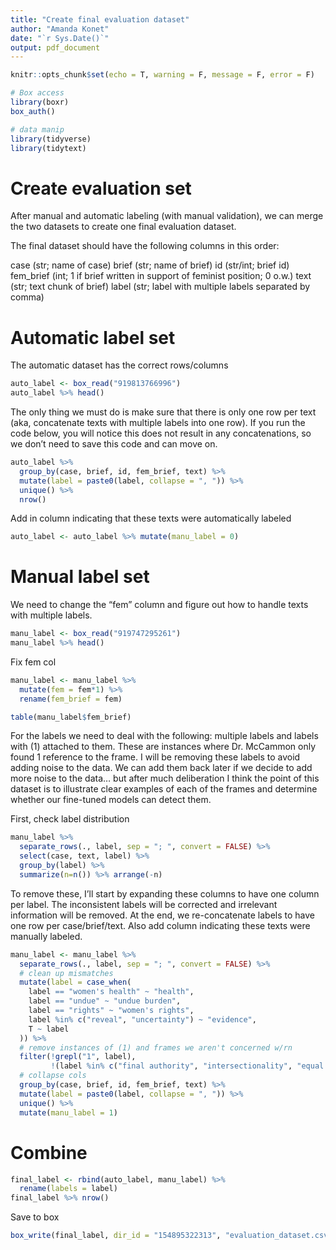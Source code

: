 ```yaml
---
title: "Create final evaluation dataset"
author: "Amanda Konet"
date: "`r Sys.Date()`"
output: pdf_document
---
```


```r
knitr::opts_chunk$set(echo = T, warning = F, message = F, error = F)

# Box access
library(boxr)
box_auth()

# data manip
library(tidyverse)
library(tidytext)

```


# Create evaluation set

After manual and automatic labeling (with manual validation), we can merge the two datasets to create one final evaluation dataset. 

The final dataset should have the following columns in this order:

case (str; name of case)
brief (str; name of brief)
id (str/int; brief id)
fem_brief (int; 1 if brief written in support of feminist position; 0 o.w.)
text (str; text chunk of brief)
label (str; label with multiple labels separated by comma)

# Automatic label set

The automatic dataset has the correct rows/columns


```r
auto_label <- box_read("919813766996")
auto_label %>% head()
```

The only thing we must do is make sure that there is only one row per text (aka, concatenate texts with multiple labels into one row). If you run the code below, you will notice this does not result in any concatenations, so we don't need to save this code and can move on.

```r
auto_label %>% 
  group_by(case, brief, id, fem_brief, text) %>% 
  mutate(label = paste0(label, collapse = ", ")) %>% 
  unique() %>% 
  nrow()
```


Add in column indicating that these texts were automatically labeled

```r
auto_label <- auto_label %>% mutate(manu_label = 0)
```


# Manual label set

We need to change the "fem" column and figure out how to handle texts with multiple labels.  

```r
manu_label <- box_read("919747295261")
manu_label %>% head()
```

Fix fem col

```r
manu_label <- manu_label %>% 
  mutate(fem = fem*1) %>% 
  rename(fem_brief = fem)

table(manu_label$fem_brief)
```


For the labels we need to deal with the following: multiple labels and labels with (1) attached to them. These are instances where Dr. McCammon only found 1 reference to the frame. I will be removing these labels to avoid adding noise to the data. We can add them back later if we decide to add more noise to the data... but after much deliberation I think the point of this dataset is to illustrate clear examples of each of the frames and determine whether our fine-tuned models can detect them. 

First, check label distribution

```r
manu_label %>%
  separate_rows(., label, sep = "; ", convert = FALSE) %>% 
  select(case, text, label) %>% 
  group_by(label) %>% 
  summarize(n=n()) %>% arrange(-n)
```



To remove these, I'll start by expanding these columns to have one column per label. The inconsistent labels will be corrected and irrelevant information will be removed. At the end, we re-concatenate labels to have one row per case/brief/text. Also add column indicating these texts were manually labeled.

```r
manu_label <- manu_label %>%
  separate_rows(., label, sep = "; ", convert = FALSE) %>%
  # clean up mismatches
  mutate(label = case_when(
    label == "women's health" ~ "health",
    label == "undue" ~ "undue burden",
    label == "rights" ~ "women's rights",
    label %in% c("reveal", "uncertainty") ~ "evidence",
    T ~ label
  )) %>% 
  # remove instances of (1) and frames we aren't concerned w/rn
  filter(!grepl("1", label),
         !(label %in% c("final authority", "intersectionality", "equal protection", "primary authority"))) %>%
  # collapse cols
  group_by(case, brief, id, fem_brief, text) %>% 
  mutate(label = paste0(label, collapse = ", ")) %>% 
  unique() %>% 
  mutate(manu_label = 1)
```

# Combine

```r
final_label <- rbind(auto_label, manu_label) %>% 
  rename(labels = label)
final_label %>% nrow()
```

Save to box

```r
box_write(final_label, dir_id = "154895322313", "evaluation_dataset.csv")
```

